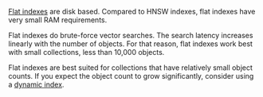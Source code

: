 [Flat indexes](/developers/weaviate/concepts/indexing/flat-indexes) are disk based. Compared to HNSW indexes, flat indexes have very small RAM requirements.

Flat indexes do brute-force vector searches. The search latency increases linearly with the number of objects. For that reason, flat indexes work best with small collections, less than 10,000 objects.

Flat indexes are best suited for collections that have relatively small object counts. If you expect the object count to grow significantly, consider using a [dynamic index](#dynamic-indexes).